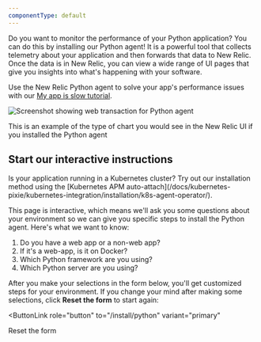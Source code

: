```yaml
---
componentType: default
---
```


Do you want to monitor the performance of your Python application? You can do this by installing our Python agent! It is a powerful tool that collects telemetry about your application and then forwards that data to New Relic. Once the data is in New Relic, you can view a wide range of UI pages that give you insights into what's happening with your software.

Use the New Relic Python agent to solve your app's performance issues with our [My app is slow tutorial](/docs/journey-app-slow/root-causes/).

<img
  title="Screenshot showing web transaction for Python agent"
  alt="Screenshot showing web transaction for Python agent"
  src="/images/apm-python-agent_screenshot-crop_web-transaction-chart.webp"
/>

<figcaption>
  This is an example of the type of chart you would see in the New Relic UI if you installed the Python agent
</figcaption>

## Start our interactive instructions

<Callout variant="tip">
  Is your application running in a Kubernetes cluster? Try out our installation method using the [Kubernetes APM auto-attach](/docs/kubernetes-pixie/kubernetes-integration/installation/k8s-agent-operator/).
</Callout>

This page is interactive, which means we'll ask you some questions about your environment so we can give you specific steps to install the Python agent. Here's what we want to know:

1. Do you have a web app or a non-web app?
2. If it's a web-app, is it on Docker?
3. Which Python framework are you using?
4. Which Python server are you using?

After you make your selections in the form below, you'll get customized steps for your environment. If you change your mind after making some selections, click **Reset the form** to start again:

<ButtonLink
  role="button"
  to="/install/python"
  variant="primary"
>
  Reset the form
</ButtonLink>
